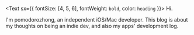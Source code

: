 <Text sx={{ fontSize: [4, 5, 6], fontWeight: `bold`, color: `heading` }}>
  Hi.
</Text>

I'm pomodorozhong, an independent iOS/Mac developer. This blog is about my thoughts on being an indie dev, and also my apps' development log.
